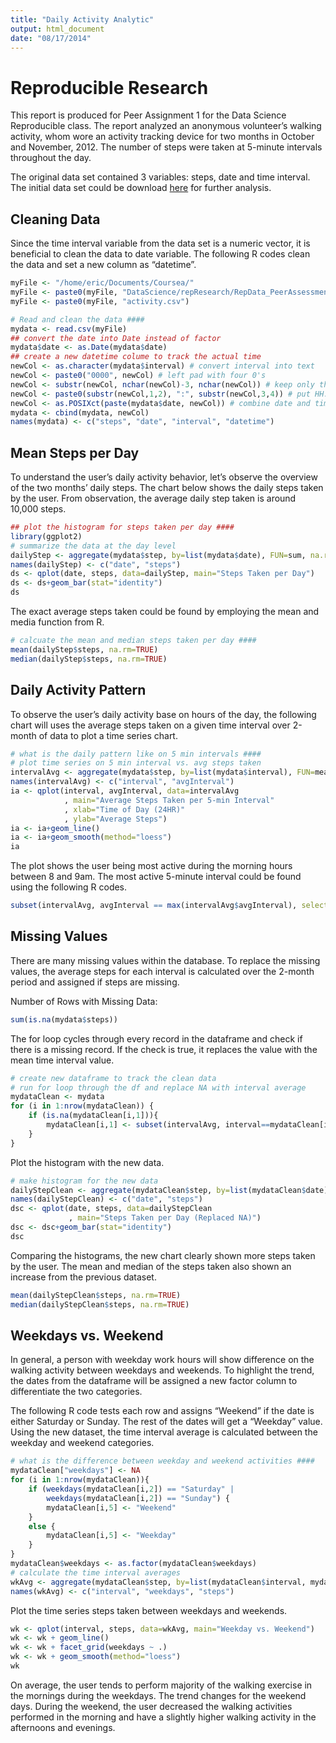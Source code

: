 ```yaml
---
title: "Daily Activity Analytic"
output: html_document
date: "08/17/2014"
---
```


# Reproducible Research #

This report is produced for Peer Assignment 1 for the Data Science Reproducible class.  The report analyzed an anonymous volunteer's walking activity, whom wore an activity tracking device for two months in October and November, 2012. The number of steps were taken at 5-minute intervals throughout the day.

The original data set contained 3 variables: steps, date and time interval.  The initial data set could be download [here](https://d396qusza40orc.cloudfront.net/repdata%2Fdata%2Factivity.zip) for further analysis.  

## Cleaning Data ##
Since the time interval variable from the data set is a numeric vector, it is beneficial to clean the data to date variable.  The following R codes clean the data and set a new column as "datetime".
```r
myFile <- "/home/eric/Documents/Coursea/"
myFile <- paste0(myFile, "DataScience/repResearch/RepData_PeerAssessment1/")
myFile <- paste0(myFile, "activity.csv")

# Read and clean the data ####
mydata <- read.csv(myFile)
## convert the date into Date instead of factor
mydata$date <- as.Date(mydata$date)
## create a new datetime colume to track the actual time
newCol <- as.character(mydata$interval) # convert interval into text
newCol <- paste0("0000", newCol) # left pad with four 0's
newCol <- substr(newCol, nchar(newCol)-3, nchar(newCol)) # keep only the last 4
newCol <- paste0(substr(newCol,1,2), ":", substr(newCol,3,4)) # put HH:MM
newCol <- as.POSIXct(paste(mydata$date, newCol)) # combine date and time
mydata <- cbind(mydata, newCol)
names(mydata) <- c("steps", "date", "interval", "datetime")
```

## Mean Steps per Day ##
To understand the user's daily activity behavior, let's observe the overview of the two months' daily steps.  The chart below shows the daily steps taken by the user.  From observation, the average daily step taken is around 10,000 steps.
```r
## plot the histogram for steps taken per day ####
library(ggplot2)
# summarize the data at the day level
dailyStep <- aggregate(mydata$step, by=list(mydata$date), FUN=sum, na.rm=TRUE)
names(dailyStep) <- c("date", "steps")
ds <- qplot(date, steps, data=dailyStep, main="Steps Taken per Day")
ds <- ds+geom_bar(stat="identity")
ds
```

The exact average steps taken could be found by employing the mean and media function from R.  
```r
# calcuate the mean and median steps taken per day ####
mean(dailyStep$steps, na.rm=TRUE)
median(dailyStep$steps, na.rm=TRUE)
```

## Daily Activity Pattern ##
To observe the user's daily activity base on hours of the day, the following chart will uses the average steps taken on a given time interval over 2-month of data to plot a time series chart.  

```r
# what is the daily pattern like on 5 min intervals ####
# plot time series on 5 min interval vs. avg steps taken
intervalAvg <- aggregate(mydata$step, by=list(mydata$interval), FUN=mean, na.rm=TRUE)
names(intervalAvg) <- c("interval", "avgInterval")
ia <- qplot(interval, avgInterval, data=intervalAvg
            , main="Average Steps Taken per 5-min Interval"
            , xlab="Time of Day (24HR)"
            , ylab="Average Steps")
ia <- ia+geom_line()
ia <- ia+geom_smooth(method="loess")
ia
```

The plot shows the user being most active during the morning hours between 8 and 9am.  The most active 5-minute interval could be found using the following R codes.
```r
subset(intervalAvg, avgInterval == max(intervalAvg$avgInterval), select=c(interval))
```

## Missing Values ##
There are many missing values within the database.  To replace the missing values, the average steps for each interval is calculated over the 2-month period and assigned if steps are missing. 

Number of Rows with Missing Data:
```r
sum(is.na(mydata$steps))
```

The for loop cycles through every record in the dataframe and check if there is a missing record.  If the check is true, it replaces the value with the mean time interval value.
```r
# create new dataframe to track the clean data
# run for loop through the df and replace NA with interval average
mydataClean <- mydata
for (i in 1:nrow(mydataClean)) {
    if (is.na(mydataClean[i,1])){
        mydataClean[i,1] <- subset(intervalAvg, interval==mydataClean[i,3], select=c(avgInterval))
    }
}
```

Plot the histogram with the new data.
```r
# make histogram for the new data
dailyStepClean <- aggregate(mydataClean$step, by=list(mydataClean$date), FUN=sum , na.rm=TRUE)
names(dailyStepClean) <- c("date", "steps")
dsc <- qplot(date, steps, data=dailyStepClean
             , main="Steps Taken per Day (Replaced NA)")
dsc <- dsc+geom_bar(stat="identity")
dsc
```

Comparing the histograms, the new chart clearly shown more steps taken by the user.  The mean and median of the steps taken also shown an increase from the previous dataset.
```r
mean(dailyStepClean$steps, na.rm=TRUE)
median(dailyStepClean$steps, na.rm=TRUE)
```

## Weekdays vs. Weekend ##
In general, a person with weekday work hours will show difference on the walking activity between weekdays and weekends.  To highlight the trend, the dates from the dataframe will be assigned a new factor column to differentiate the two categories.  

The following R code tests each row and assigns "Weekend" if the date is either Saturday or Sunday.  The rest of the dates will get a "Weekday" value.  Using the new dataset, the time interval average is calculated between the weekday and weekend categories.
```r
# what is the difference between weekday and weekend activities ####
mydataClean["weekdays"] <- NA
for (i in 1:nrow(mydataClean)){
    if (weekdays(mydataClean[i,2]) == "Saturday" |  
        weekdays(mydataClean[i,2]) == "Sunday") {
        mydataClean[i,5] <- "Weekend"
    }
    else {
        mydataClean[i,5] <- "Weekday"
    }
}
mydataClean$weekdays <- as.factor(mydataClean$weekdays)
# calculate the time interval averages
wkAvg <- aggregate(mydataClean$step, by=list(mydataClean$interval, mydataClean$weekday), FUN=mean)
names(wkAvg) <- c("interval", "weekdays", "steps")
```

Plot the time series steps taken between weekdays and weekends.
```r
wk <- qplot(interval, steps, data=wkAvg, main="Weekday vs. Weekend")
wk <- wk + geom_line()
wk <- wk + facet_grid(weekdays ~ .)
wk <- wk + geom_smooth(method="loess")
wk
```

On average, the user tends to perform majority of the walking exercise in the mornings during the weekdays.  The trend changes for the weekend days.  During the weekend, the user decreased the walking activities performed in the morning and have a slightly higher walking activity in the afternoons and evenings.








